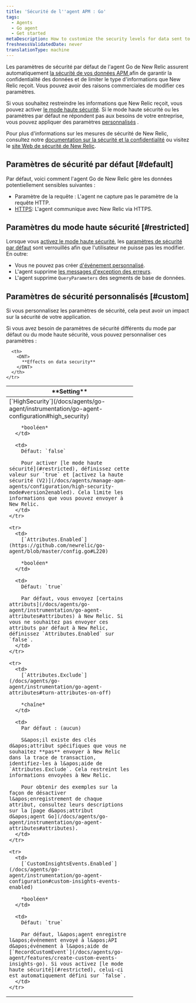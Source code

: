 ```yaml
---
title: 'Sécurité de l''agent APM : Go'
tags:
  - Agents
  - Go agent
  - Get started
metaDescription: How to customize the security levels for data sent to New Relic from your Go app.
freshnessValidatedDate: never
translationType: machine
---
```


Les paramètres de sécurité par défaut de l&apos;agent Go de New Relic assurent automatiquement [la sécurité de vos données APM ](/docs/using-new-relic/new-relic-security/security/apm-agent-data-security)afin de garantir la confidentialité des données et de limiter le type d&apos;informations que New Relic reçoit. Vous pouvez avoir des raisons commerciales de modifier ces paramètres.

Si vous souhaitez restreindre les informations que New Relic reçoit, vous pouvez activer [le mode haute sécurité](#restricted). Si le mode haute sécurité ou les paramètres par défaut ne répondent pas aux besoins de votre entreprise, vous pouvez appliquer des paramètres [personnalisés](#custom) .

Pour plus d&apos;informations sur les mesures de sécurité de New Relic, consultez notre [documentation sur la sécurité et la confidentialité](/docs/using-new-relic/new-relic-security/security/security-matters-data-privacy-new-relic) ou visitez le [site Web de sécurité de New Relic](https://newrelic.com/security).

## Paramètres de sécurité par défaut [#default]

Par défaut, voici comment l&apos;agent Go de New Relic gère les données potentiellement sensibles suivantes :

* Paramètre de la requête : L&apos;agent ne capture pas le paramètre de la requête HTTP.
* [HTTPS](/docs/agents/go-agent/instrumentation/go-agent-configuration#use-tls): L&apos;agent communique avec New Relic via HTTPS.

## Paramètres du mode haute sécurité [#restricted]

Lorsque vous [activez le mode haute sécurité](/docs/agents/go-agent/instrumentation/go-agent-configuration#high_security), les [paramètres de sécurité par défaut](#default) sont verrouillés afin que l&apos;utilisateur ne puisse pas les modifier. En outre:

* Vous ne pouvez pas créer [d&apos;événement personnalisé](/docs/agents/go-agent/features/create-custom-events-insights-go).
* L&apos;agent supprime [les messages d&apos;exception des erreurs](https://github.com/newrelic/go-agent/blob/master/GUIDE.md#error-reporting).
* L&apos;agent supprime `QueryParameters` des segments de base de données.

## Paramètres de sécurité personnalisés [#custom]

<Callout variant="caution">
  Si vous personnalisez les paramètres de sécurité, cela peut avoir un impact sur la sécurité de votre application.
</Callout>

Si vous avez besoin de paramètres de sécurité différents du mode par défaut ou du mode haute sécurité, vous pouvez personnaliser ces paramètres :

<table>
  <thead>
    <tr>
      <th width="330px">
        <DNT>
          **Setting**
        </DNT>
      </th>

      <th>
        <DNT>
          **Effects on data security**
        </DNT>
      </th>
    </tr>
  </thead>

  <tbody>
    <tr>
      <td>
        [`HighSecurity`](/docs/agents/go-agent/instrumentation/go-agent-configuration#high_security)

        *booléen*
      </td>

      <td>
        Défaut: `false`

        Pour activer [le mode haute sécurité](#restricted), définissez cette valeur sur `true` et [activez la haute sécurité (V2)](/docs/agents/manage-apm-agents/configuration/high-security-mode#version2enabled). Cela limite les informations que vous pouvez envoyer à New Relic.
      </td>
    </tr>

    <tr>
      <td>
        [`Attributes.Enabled`](https://github.com/newrelic/go-agent/blob/master/config.go#L220)

        *booléen*
      </td>

      <td>
        Défaut: `true`

        Par défaut, vous envoyez [certains attributs](/docs/agents/go-agent/instrumentation/go-agent-attributes#attributes) à New Relic. Si vous ne souhaitez pas envoyer ces attributs par défaut à New Relic, définissez `Attributes.Enabled` sur `false`.
      </td>
    </tr>

    <tr>
      <td>
        [`Attributes.Exclude`](/docs/agents/go-agent/instrumentation/go-agent-attributes#turn-attributes-on-off)

        *chaîne*
      </td>

      <td>
        Par défaut : (aucun)

        S&apos;il existe des clés d&apos;attribut spécifiques que vous ne souhaitez **pas** envoyer à New Relic dans la trace de transaction, identifiez-les à l&apos;aide de `Attributes.Exclude`. Cela restreint les informations envoyées à New Relic.

        Pour obtenir des exemples sur la façon de désactiver l&apos;enregistrement de chaque attribut, consultez leurs descriptions sur la [page d&apos;attribut d&apos;agent Go](/docs/agents/go-agent/instrumentation/go-agent-attributes#attributes).
      </td>
    </tr>

    <tr>
      <td>
        [`CustomInsightsEvents.Enabled`](/docs/agents/go-agent/instrumentation/go-agent-configuration#custom-insights-events-enabled)

        *booléen*
      </td>

      <td>
        Défaut: `true`

        Par défaut, l&apos;agent enregistre l&apos;événement envoyé à l&apos;API d&apos;événement à l&apos;aide de [`RecordCustomEvent`](/docs/agents/go-agent/features/create-custom-events-insights-go). Si vous activez [le mode haute sécurité](#restricted), celui-ci est automatiquement défini sur `false`.
      </td>
    </tr>
  </tbody>
</table>